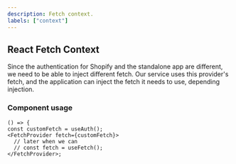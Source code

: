 ```yaml
---
description: Fetch context.
labels: ["context"]
---
```


## React Fetch Context

Since the authentication for Shopify and the standalone app are different, we need to be able to inject different fetch.
Our service uses this provider's fetch, and the application can inject the fetch it needs to use, depending injection.

### Component usage

```tsx
() => {
const customFetch = useAuth();
<FetchProvider fetch={customFetch}>
  // later when we can
  // const fetch = useFetch();
</FetchProvider>;
```
